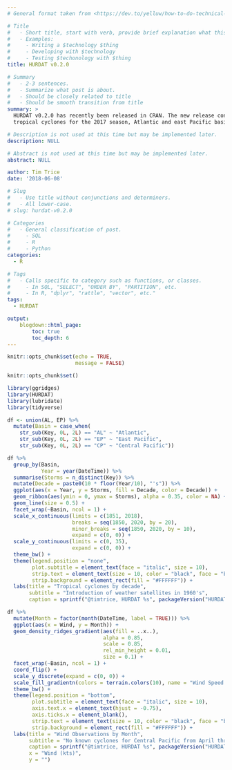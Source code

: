 ```yaml
---
# General format taken from <https://dev.to/yelluw/how-to-do-technical-blogging>

# Title
#   - Short title, start with verb, provide brief explanation what this is about.
#   - Examples:
#     - Writing a $technology $thing
#     - Developing with $technology
#     - Testing $techonology with $thing
title: HURDAT v0.2.0

# Summary
#   - 2-3 sentences. 
#   - Summarize what post is about.
#   - Should be closely related to title
#   - Should be smooth transition from title
summary: > 
  HURDAT v0.2.0 has recently been released in CRAN. The new release contains all 
  tropical cyclones for the 2017 season, Atlantic and east Pacific basins. 

# Description is not used at this time but may be implemented later.
description: NULL

# Abstract is not used at this time but may be implemented later.
abstract: NULL

author: Tim Trice
date: '2018-06-08'

# Slug
#   - Use title without conjunctions and determiners.
#   - All lower-case.
# slug: hurdat-v0.2.0

# Categories
#   - General classification of post.
#     - SQL
#     - R
#     - Python
categories:
  - R

# Tags
#   - Calls specific to category such as functions, or classes.
#     - In SQL, "SELECT", "ORDER BY", "PARTITION", etc.
#     - In R, "dplyr", "rattle", "vector", etc."
tags:
  - HURDAT

output:
    blogdown::html_page:
        toc: true
        toc_depth: 6
---
```


```r
knitr::opts_chunk$set(echo = TRUE, 
                      message = FALSE)
```

```r
knitr::opts_chunk$set()
```

```r
library(ggridges)
library(HURDAT)
library(lubridate)
library(tidyverse)
```

```r
df <- union(AL, EP) %>% 
  mutate(Basin = case_when(
    str_sub(Key, 0L, 2L) == "AL" ~ "Atlantic", 
    str_sub(Key, 0L, 2L) == "EP" ~ "East Pacific", 
    str_sub(Key, 0L, 2L) == "CP" ~ "Central Pacific"))
```

```r
df %>% 
  group_by(Basin, 
           Year = year(DateTime)) %>% 
  summarise(Storms = n_distinct(Key)) %>% 
  mutate(Decade = paste0(10 * floor(Year/10), "'s")) %>% 
  ggplot(aes(x = Year, y = Storms, fill = Decade, color = Decade)) + 
  geom_ribbon(aes(ymin = 0, ymax = Storms), alpha = 0.35, color = NA) + 
  geom_line(size = 0.5) + 
  facet_wrap(~Basin, ncol = 1) + 
  scale_x_continuous(limits = c(1851, 2018), 
                     breaks = seq(1850, 2020, by = 20), 
                     minor_breaks = seq(1850, 2020, by = 10), 
                     expand = c(0, 0)) + 
  scale_y_continuous(limits = c(0, 35), 
                     expand = c(0, 0)) + 
  theme_bw() + 
  theme(legend.position = "none", 
        plot.subtitle = element_text(face = "italic", size = 10),
        strip.text = element_text(size = 10, color = "black", face = "bold", hjust = 1), 
        strip.background = element_rect(fill = "#FFFFFF")) + 
  labs(title = "Tropical cyclones by decade", 
       subtitle = "Introduction of weather satellites in 1960's", 
       caption = sprintf("@timtrice, HURDAT %s", packageVersion("HURDAT")))
```

```r
df %>% 
  mutate(Month = factor(month(DateTime, label = TRUE))) %>% 
  ggplot(aes(x = Wind, y = Month)) + 
  geom_density_ridges_gradient(aes(fill = ..x..), 
                               alpha = 0.85, 
                               scale = 0.85, 
                               rel_min_height = 0.01, 
                               size = 0.1) + 
  facet_wrap(~Basin, ncol = 1) + 
  coord_flip() +
  scale_y_discrete(expand = c(0, 0)) + 
  scale_fill_gradientn(colors = terrain.colors(10), name = "Wind Speed (kts)") + 
  theme_bw() + 
  theme(legend.position = "bottom", 
        plot.subtitle = element_text(face = "italic", size = 10),
        axis.text.x = element_text(hjust = -0.75), 
        axis.ticks.x = element_blank(), 
        strip.text = element_text(size = 10, color = "black", face = "bold", hjust = 1), 
        strip.background = element_rect(fill = "#FFFFFF")) + 
  labs(title = "Wind Observations by Month", 
       subtitle = "No known cyclones for Central Pacific from April through June.", 
       caption = sprintf("@timtrice, HURDAT %s", packageVersion("HURDAT")), 
       x = "Wind (kts)", 
       y = "")
```

